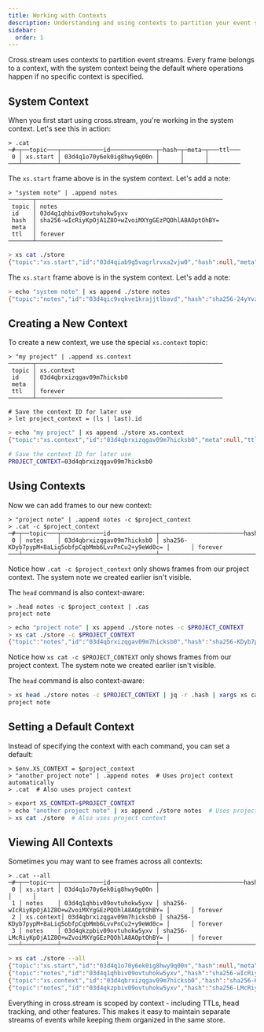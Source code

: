 ```yaml
---
title: Working with Contexts
description: Understanding and using contexts to partition your event streams
sidebar:
  order: 1
---
```



Cross.stream uses contexts to partition event streams. Every frame belongs to a
context, with the system context being the default where operations happen if no
specific context is specified.

## System Context

When you first start using cross.stream, you're working in the system context.
Let's see this in action:

<Tabs syncKey="shell">
<TabItem label="nushell">

```nushell withOutput
> .cat
─#─┬──topic───┬────────────id─────────────┬─hash─┬─meta─┬───ttl───
 0 │ xs.start │ 03d4q1o70y6ek0ig8hwy9q00n │      │      │
───┴──────────┴───────────────────────────┴──────┴──────┴─────────
```

The `xs.start` frame above is in the system context. Let's add a note:

```nushell withOutput
> "system note" | .append notes
───────┬─────────────────────────────────────────────────────
 topic │ notes
 id    │ 03d4q1qhbiv09ovtuhokw5yxv
 hash  │ sha256-wIcRiyKpOjA1Z8O+wZvoiMXYgGEzPQOhlA8AOptOhBY=
 meta  │
 ttl   │ forever
───────┴─────────────────────────────────────────────────────
```

</TabItem>
<TabItem label="bash">

```bash withOutput
> xs cat ./store
{"topic":"xs.start","id":"03d4qiab9g5vagrlrvxa2vjw0","hash":null,"meta":null,"ttl":null}
```

The `xs.start` frame above is in the system context. Let's add a note:

```bash withOutput
> echo "system note" | xs append ./store notes
{"topic":"notes","id":"03d4qic9vqkve1krajjtlbavd","hash":"sha256-24yYvzQ4Zd3Go/WevV9ol+KzkdTgQvlyNN2NVSGMjFE=","meta":null,"ttl":"forever"}
```

</TabItem>
</Tabs>

## Creating a New Context

To create a new context, we use the special `xs.context` topic:

<Tabs syncKey="shell">
<TabItem label="nushell">

```nushell withOutput
> "my project" | .append xs.context
───────┬─────────────────────────────────────────────────────
 topic │ xs.context
 id    │ 03d4qbrxizqgav09m7hicksb0
 meta  │
 ttl   │ forever
───────┴─────────────────────────────────────────────────────

# Save the context ID for later use
> let project_context = (ls | last).id
```

</TabItem>
<TabItem label="bash">

```bash withOutput
> echo "my project" | xs append ./store xs.context
{"topic":"xs.context","id":"03d4qbrxizqgav09m7hicksb0","meta":null,"ttl":"forever"}

# Save the context ID for later use
PROJECT_CONTEXT=03d4qbrxizqgav09m7hicksb0
```

</TabItem>
</Tabs>

## Using Contexts

Now we can add frames to our new context:

<Tabs syncKey="shell">
<TabItem label="nushell">

```nushell withOutput
> "project note" | .append notes -c $project_context
> .cat -c $project_context
─#─┬──topic───┬────────────id─────────────┬────────────────────────hash─────────────────────────┬─meta─┬───ttl───
 0 │ notes    │ 03d4qbrxizqgav09m7hicksb0 │ sha256-KDyb7pypM+8aLiq5obfpCqbMmb6LvvPnCu2+y9eWd0c= │      │ forever
───┴──────────┴───────────────────────────┴─────────────────────────────────────────────────────┴──────┴─────────
```

Notice how `.cat -c $project_context` only shows frames from our project
context. The system note we created earlier isn't visible.

The `head` command is also context-aware:

```nushell withOutput
> .head notes -c $project_context | .cas
project note
```

</TabItem>
<TabItem label="bash">

```bash withOutput
> echo "project note" | xs append ./store notes -c $PROJECT_CONTEXT
> xs cat ./store -c $PROJECT_CONTEXT
{"topic":"notes","id":"03d4qbrxizqgav09m7hicksb0","hash":"sha256-KDyb7pypM+8aLiq5obfpCqbMmb6LvvPnCu2+y9eWd0c=","meta":null,"ttl":"forever"}
```

Notice how `xs cat -c $PROJECT_CONTEXT` only shows frames from our project
context. The system note we created earlier isn't visible.

The `head` command is also context-aware:

```bash withOutput
> xs head ./store notes -c $PROJECT_CONTEXT | jq -r .hash | xargs xs cas ./store
project note
```

</TabItem>
</Tabs>

## Setting a Default Context

Instead of specifying the context with each command, you can set a default:

<Tabs syncKey="shell">
<TabItem label="nushell">

```nushell withOutput
> $env.XS_CONTEXT = $project_context
> "another project note" | .append notes  # Uses project context automatically
> .cat  # Also uses project context
```

</TabItem>
<TabItem label="bash">

```bash withOutput
> export XS_CONTEXT=$PROJECT_CONTEXT
> echo "another project note" | xs append ./store notes  # Uses project context automatically
> xs cat ./store  # Also uses project context
```

</TabItem>
</Tabs>

## Viewing All Contexts

Sometimes you may want to see frames across all contexts:

<Tabs syncKey="shell">
<TabItem label="nushell">

```nushell withOutput
> .cat --all
─#─┬──topic───┬────────────id─────────────┬────────────────────────hash─────────────────────────┬─meta─┬───ttl───
 0 │ xs.start │ 03d4q1o70y6ek0ig8hwy9q00n │                                                     │      │
 1 │ notes    │ 03d4q1qhbiv09ovtuhokw5yxv │ sha256-wIcRiyKpOjA1Z8O+wZvoiMXYgGEzPQOhlA8AOptOhBY= │      │ forever
 2 │ xs.context│ 03d4qbrxizqgav09m7hicksb0 │ sha256-KDyb7pypM+8aLiq5obfpCqbMmb6LvvPnCu2+y9eWd0c= │      │ forever
 3 │ notes    │ 03d4qkzpbiv09ovtuhokw5yxv │ sha256-LMcRiyKpOjA1Z8O+wZvoiMXYgGEzPQOhlA8AOptOhBY= │      │ forever
───┴──────────┴───────────────────────────┴─────────────────────────────────────────────────────┴──────┴─────────
```

</TabItem>
<TabItem label="bash">

```bash withOutput
> xs cat ./store --all
{"topic":"xs.start","id":"03d4q1o70y6ek0ig8hwy9q00n","hash":null,"meta":null,"ttl":null}
{"topic":"notes","id":"03d4q1qhbiv09ovtuhokw5yxv","hash":"sha256-wIcRiyKpOjA1Z8O+wZvoiMXYgGEzPQOhlA8AOptOhBY=","meta":null,"ttl":"forever"}
{"topic":"xs.context","id":"03d4qbrxizqgav09m7hicksb0","hash":"sha256-KDyb7pypM+8aLiq5obfpCqbMmb6LvvPnCu2+y9eWd0c=","meta":null,"ttl":"forever"}
{"topic":"notes","id":"03d4qkzpbiv09ovtuhokw5yxv","hash":"sha256-LMcRiyKpOjA1Z8O+wZvoiMXYgGEzPQOhlA8AOptOhBY=","meta":null,"ttl":"forever"}
```

</TabItem>
</Tabs>

<Aside type="tip">
Everything in cross.stream is scoped by context - including TTLs, head tracking, and other features. This makes it easy to maintain separate streams of events while keeping them organized in the same store.
</Aside>
